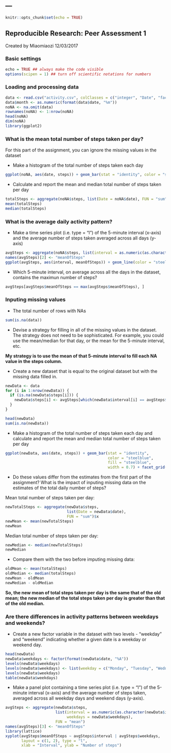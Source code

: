 ---
---

```r
knitr::opts_chunk$set(echo = TRUE)
```

## Reproducible Research: Peer Assessment 1

Created by Miaomiaozi 12/03/2017

### Basic settings

```r
echo = TRUE ## always make the code visible
options(scipen = 1) ## turn off scientific notations for numbers
```

### Loading and processing data

```r
data <- read.csv("activity.csv", colClasses = c("integer", "Date", "factor"))
data$month <- as.numeric(format(data$date, "%m"))
noNA <- na.omit(data)
rownames(noNA) <- 1:nrow(noNA)
head(noNA)
dim(noNA)
library(ggplot2)
```

### What is the mean total number of steps taken per day?

For this part of the assignment, you can ignore the missing values in the dataset

- Make a histogram of the total number of steps taken each day

```r
ggplot(noNA, aes(date, steps)) + geom_bar(stat = "identity", color = "steelblue", fill = "steelblue", width = 0.7) + facet_grid(. ~ month, scales = "free") + labs(title = "Histogram of Total Number of Steps Taken Each Day", x = "Date", y = "Total number of steps")
```

- Calculate and report the mean and median total number of steps taken per day

```r
totalSteps <- aggregate(noNA$steps, list(Date = noNA$date), FUN = "sum")$x
mean(totalSteps)
median(totalSteps)
```

### What is the average daily activity pattern?

- Make a time series plot (i.e. type = "l") of the 5-minute interval (x-axis) and the average number of steps taken averaged across all days (y-axis)

```r
avgSteps <- aggregate(noNA$steps, list(interval = as.numeric(as.character(noNA$interval))), FUN = "mean")
names(avgSteps)[2] <- "meanOfSteps"
ggplot(avgSteps, aes(interval, meanOfSteps)) + geom_line(color = "steelblue", size = 0.8) + labs(title = "Time Series Plot of the 5-minute Interval", x = "5-minute intervals", y = "Average Number of Steps Taken")
```

- Which 5-minute interval, on average across all the days in the dataset, contains the maximun number of steps?

```r
avgSteps[avgSteps$meanOfSteps == max(avgSteps$meanOfSteps), ]
```

### Inputing missing values

- The total number of rows with NAs

```r
sum(is.na(data))
```

- Devise a strategy for filling in all of the missing values in the dataset. The strategy does not need to be sophisticated. For example, you could use the mean/median for that day, or the mean for the 5-minute interval, etc.

**My strategy is to use the mean of that 5-minute interval to fill each NA value in the steps column.**

- Create a new dataset that is equal to the original dataset but with the missing data filled in.

```r
newData <- data
for (i in 1:nrow(newData)) {
  if (is.na(newData$steps[i])) {
    newData$steps[i] <- avgSteps[which(newData$interval[i] == avgSteps$interval), ]$meanOfSteps
  }
}

head(newData)
sum(is.na(newData))
```

- Make a histogram of the total number of steps taken each day and calculate and report the mean and median total number of steps taken per day

```r
ggplot(newData, aes(date, steps)) + geom_bar(stat = "identity",
                                             color = "steelblue",
                                             fill = "steelblue",
                                             width = 0.7) + facet_grid(. ~ month, scales = "free") + labs(title = "Histogram of Total Number of Steps Taken Each Day (no missing values)", x = "Date", y = "Total number of steps")
```

- Do these values differ from the estimates from the first part of the assignment? What is the impact of inputing missing data on the estimates of the total daily number of steps?

Mean total number of steps taken per day:

```r
newTotalSteps <- aggregate(newData$steps,
                           list(Date = newData$date),
                           FUN = "sum")$x
newMean <- mean(newTotalSteps)
newMean
```

Median total number of steps taken per day:

```r
newMedian <- median(newTotalSteps)
newMedian
```

- Compare them with the two before imputing missing data:

```r
oldMean <- mean(totalSteps)
oldMedian <- median(totalSteps)
newMean - oldMean
newMedian - oldMedian
```

**So, the new mean of total steps taken per day is the same that of the old mean; the new median of the total steps taken per day is greater than that of the old median. **

### Are there differences in activity patterns between weekdays and weekends?

- Create a new factor variable in the dataset with two levels - "weekday" and "weekend" indicating whether a given date is a weekday or weekend day. 

```r
head(newData)
newData$weekdays <- factor(format(newData$date, "%A"))
levels(newData$weekdays)
levels(newData$weekdays) <- list(weekday = c("Monday", "Tuesday", "Wednesday", "Thursday", "Friday"), weekend = c("Saturday", "Sunday"))
levels(newData$weekdays)
table(newData$weekdays)
```

- Make a panel plot containing a time series plot (i.e. type = "l") of the 5-minute interval (x-axis) and the average number of steps taken, averaged across all weekday days and weekend days (y-axis). 

```r
avgSteps <- aggregate(newData$steps,
                      list(interval = as.numeric(as.character(newData$interval)), 
                           weekdays = newData$weekdays),
                      FUN = "mean")
names(avgSteps)[3] <- "meanOfSteps"
library(lattice)
xyplot(avgSteps$meanOfSteps ~ avgSteps$interval | avgSteps$weekdays,
       layout = c(1, 2), type = "l",
       xlab = "Interval", ylab = "Number of steps")
```











